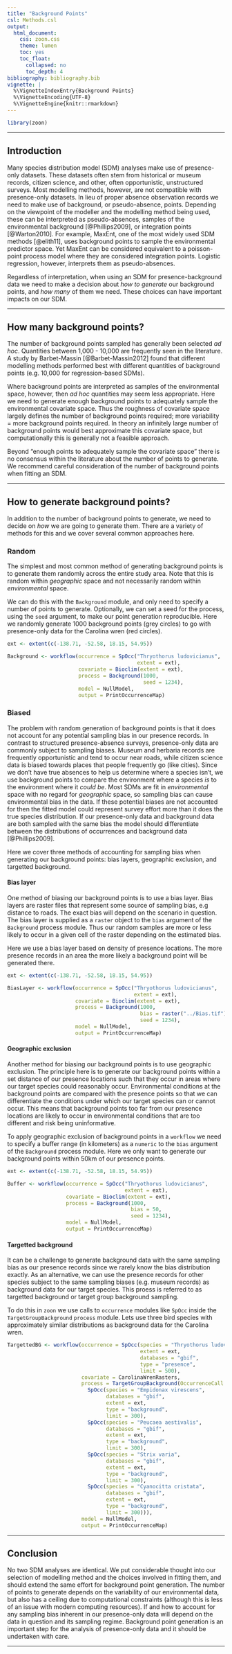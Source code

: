```yaml
---
title: "Background Points"
csl: Methods.csl
output:
  html_document:
    css: zoon.css
    theme: lumen
    toc: yes
    toc_float:
      collapsed: no
      toc_depth: 4
bibliography: bibliography.bib
vignette: |
  %\VignetteIndexEntry{Background Points}
  %\VignetteEncoding{UTF-8}
  %\VignetteEngine{knitr::rmarkdown}
---
```


```r
library(zoon)
```

<hr>

## Introduction

Many species distribution model (SDM) analyses make use of presence-only datasets. These datasets often stem from historical or museum records, citizen science, and other, often opportunistic, unstructured surveys. Most modelling methods, however, are not compatible with presence-only datasets. In lieu of proper absence observation records we need to make use of background, or pseudo-absence, points. Depending on the viewpoint of the modeller and the modelling method being used, these can be interpreted as pseudo-absences, samples of the environmental background [@Phillips2009], or integration points [@Warton2010]. For example, MaxEnt, one of the most widely used SDM methods [@elith11], uses background points to sample the environmental predictor space. Yet MaxEnt can be considered equivalent to a poisson-point process model where they are considered integration points. Logistic regression, however, interprets them as pseudo-absences.

Regardless of interpretation, when using an SDM for presence-background data we need to make a decision about *how to generate* our background points, and *how many* of them we need. These choices can have important impacts on our SDM.

<hr>

## How many background points?

The number of background points sampled has generally been selected *ad hoc*. Quantities between 1,000 - 10,000 are frequently seen in the literature. A study by Barbet-Massin [@Barbet-Massin2012] found that different modelling methods performed best with different quantities of background points (e.g. 10,000 for regression-based SDMs).

Where background points are interpreted as samples of the environmental space, however, then *ad hoc* quantities may seem less appropriate. Here we need to generate enough background points to adequately sample the environmental covariate space. Thus the roughness of covariate space largely defines the number of background points required; more variability = more background points required. In theory an infinitely large number of background points would best approximate this covariate space, but computationally this is generally not a feasible approach.

Beyond "enough points to adequately sample the covariate space" there is no consensus within the literature about the number of points to generate. We recommend careful consideration of the number of background points when fitting an SDM.

<hr>

## How to generate background points?

In addition to the number of background points to generate, we need to decide on *how* we are going to generate them. There are a variety of methods for this and we cover several common approaches here.

### Random

The simplest and most common method of generating background points is to generate them randomly across the entire study area. Note that this is random within *geographic* space and not necessarily random within *environmental* space. 

We can do this with the `Background` module, and only need to specify a number of points to generate. Optionally, we can set a seed for the process, using the `seed` argument, to make our point generation reproducible. Here we randomly generate 1000 background points (grey circles) to go with presence-only data for the Carolina wren (red circles).

```r
ext <- extent(c(-138.71, -52.58, 18.15, 54.95))

Background <- workflow(occurrence = SpOcc("Thryothorus ludovicianus",
                                          extent = ext),
                       covariate = Bioclim(extent = ext),
                       process = Background(1000,
                                            seed = 1234),
                       model = NullModel,
                       output = PrintOccurrenceMap)
```

### Biased

The problem with random generation of background points is that it does not account for any potential sampling bias in our presence records. In contrast to structured presence-absence surveys, presence-only data are commonly subject to sampling biases. Museum and herbaria records are frequently opportunistic and tend to occur near roads, while citizen science data is biased towards places that people frequently go (like cities). Since we don't have true absences to help us determine where a species isn't, we use background points to compare the environment where a species *is* to the environment where it *could be*. Most SDMs are fit in *environmental* space with no regard for *geographic* space, so sampling bias can cause environmental bias in the data. If these potential biases are not accounted for then the fitted model could represent survey effort more than it does the true species distribution. If our presence-only data and background data are both sampled with the same bias the model should differentiate between the distributions of occurrences and background data [@Phillips2009].

Here we cover three methods of accounting for sampling bias when generating our background points: bias layers, geographic exclusion, and targetted background.

#### Bias layer

One method of biasing our background points is to use a bias layer. Bias layers are raster files that represent some source of sampling bias, e.g distance to roads. The exact bias will depend on the scenario in question. The bias layer is supplied as a `raster` object to the `bias` argument of the `Background` process module. Thus our random samples are more or less likely to occur in a given cell of the raster depending on the estimated bias.

Here we use a bias layer based on density of presence locations. The more presence records in an area the more likely a background point will be generated there. 

```r
ext <- extent(c(-138.71, -52.58, 18.15, 54.95))

BiasLayer <- workflow(occurrence = SpOcc("Thryothorus ludovicianus",
                                         extent = ext),
                      covariate = Bioclim(extent = ext),
                      process = Background(1000,
                                           bias = raster("../Bias.tif"),
                                           seed = 1234),
                      model = NullModel,
                      output = PrintOccurrenceMap)
```

#### Geographic exclusion

Another method for biasing our background points is to use geographic exclusion. The principle here is to generate our background points within a set distance of our presence locations such that they occur in areas where our target species could reasonably occur. Environmental conditions at the background points are compared with the presence points so that we can differentiate the conditions under which our target species can or cannot occur. This means that background points too far from our presence locations are likely to occur in environmental conditions that are too different and risk being uninformative.

To apply geographic exclusion of background points in a `workflow` we need to specify a buffer range (in kilometers) as a `numeric` to the `bias` argument of the `Background` process module. Here we only want to generate our background points within 50km of our presence points.

```r
ext <- extent(c(-138.71, -52.58, 18.15, 54.95))

Buffer <- workflow(occurrence = SpOcc("Thryothorus ludovicianus",
                                      extent = ext),
                   covariate = Bioclim(extent = ext),
                   process = Background(1000,
                                        bias = 50,
                                        seed = 1234),
                   model = NullModel,
                   output = PrintOccurrenceMap)
```

#### Targetted background

It can be a challenge to generate background data with the same sampling bias as our presence records since we rarely know the bias distribution exactly. As an alternative, we can use the presence records for other species subject to the same sampling biases (e.g. museum records) as background data for our target species. This proess is referred to as targetted background or target group background sampling.

To do this in `zoon` we use calls to `occurrence` modules like `SpOcc` inside the `TargetGroupBackground` `process` module. Lets use three bird species with approximately similar distributions as background data for the Carolina wren.

```r
TargettedBG <- workflow(occurrence = SpOcc(species = "Thryothorus ludovicianus",
                                           extent = ext,
                                           databases = "gbif",
                                           type = "presence",
                                           limit = 500),
                        covariate = CarolinaWrenRasters,
                        process = TargetGroupBackground(OccurrenceCall = Chain(
                          SpOcc(species = "Empidonax virescens",
                                databases = "gbif",
                                extent = ext,
                                type = "background",
                                limit = 300),
                          SpOcc(species = "Peucaea aestivalis",
                                databases = "gbif",
                                extent = ext,
                                type = "background",
                                limit = 300),
                          SpOcc(species = "Strix varia",
                                databases = "gbif",
                                extent = ext,
                                type = "background",
                                limit = 300),
                          SpOcc(species = "Cyanocitta cristata",
                                databases = "gbif",
                                extent = ext,
                                type = "background",
                                limit = 300))),
                        model = NullModel,
                        output = PrintOccurrenceMap)

```

<hr>

## Conclusion

No two SDM analyses are identical. We put considerable thought into our selection of modelling method and the choices involved in fitting them, and should extend the same effort for background point generation. The number of points to generate depends on the variability of our environmental data, but also has a ceiling due to computational constraints (although this is less of an issue with modern computing resources). If and how to account for any sampling bias inherent in our presence-only data will depend on the data in question and its sampling regime. Background point generation is an important step for the analysis of presence-only data and it should be undertaken with care.

<hr>
